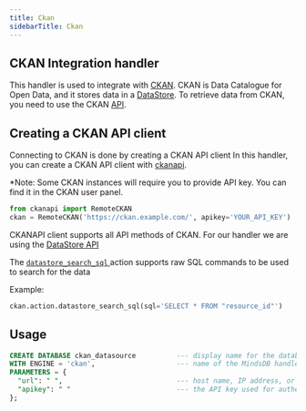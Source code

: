 ```yaml
---
title: Ckan
sidebarTitle: Ckan
---
```


## CKAN Integration handler

This handler is used to integrate with [CKAN](https://ckan.org/).
CKAN is Data Catalogue for Open Data, and it stores data in a [DataStore](http://docs.ckan.org/en/2.9/maintaining/datastore.html). 
To retrieve data from CKAN, you need to use the CKAN [API](https://ckan.org/docs/api/). 


## Creating a CKAN API client
Connecting to CKAN is done by creating a CKAN API client
In this handler, you can create a CKAN API client with [ckanapi](https://github.com/ckan/ckanapi).

*Note: Some CKAN instances will require you to provide API key. You can find it in the CKAN user panel.

```python
from ckanapi import RemoteCKAN
ckan = RemoteCKAN('https://ckan.example.com/', apikey='YOUR_API_KEY')
```

CKANAPI client supports all API methods of CKAN. 
For our handler we are using the [DataStore API](http://docs.ckan.org/en/2.9/maintaining/datastore.html#the-datastore-api)

The [`datastore_search_sql` ](http://docs.ckan.org/en/2.9/maintaining/datastore.html#ckanext.datastore.logic.action.datastore_search_sql) 
action supports raw SQL commands to be used to search for the data 

Example:
```python
ckan.action.datastore_search_sql(sql='SELECT * FROM "resource_id"')
```
## Usage
```sql
CREATE DATABASE ckan_datasource          --- display name for the database
WITH ENGINE = 'ckan',                    --- name of the MindsDB handler
PARAMETERS = {
  "url": " ",                            --- host name, IP address, or a URL
  "apikey": " "                          --- the API key used for authentication
};
```
